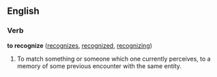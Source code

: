 ==English==

===Verb===
'''to recognize'''  ([[recognizes]], [[recognized]], [[recognizing]])
# To match something or someone which one currently perceives, to a memory of some previous encounter with the same entity.